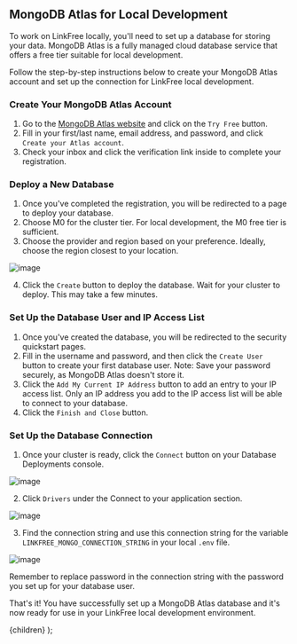 
## MongoDB Atlas for Local Development

To work on LinkFree locally, you'll need to set up a database for storing your data. MongoDB Atlas is a fully managed cloud database service that offers a free tier suitable for local development.

Follow the step-by-step instructions below to create your MongoDB Atlas account and set up the connection for LinkFree local development.

### Create Your MongoDB Atlas Account

1. Go to the [MongoDB Atlas website](https://www.mongodb.com/cloud/atlas) and click on the `Try Free` button.
2. Fill in your first/last name, email address, and password, and click `Create your Atlas account`.
3. Check your inbox and click the verification link inside to complete your registration.

### Deploy a New Database

1. Once you've completed the registration, you will be redirected to a page to deploy your database.
2. Choose M0 for the cluster tier. For local development, the M0 free tier is sufficient.
3. Choose the provider and region based on your preference. Ideally, choose the region closest to your location.

![image](https://user-images.githubusercontent.com/7236196/236708986-eb643efc-78cb-46b2-9aa9-28a83b8133ef.png)

4. Click the `Create` button to deploy the database. Wait for your cluster to deploy. This may take a few minutes.

### Set Up the Database User and IP Access List

1. Once you've created the database, you will be redirected to the security quickstart pages.
2. Fill in the username and password, and then click the `Create User` button to create your first database user.
   Note: Save your password securely, as MongoDB Atlas doesn't store it.
3. Click the `Add My Current IP Address` button to add an entry to your IP access list. Only an IP address you add to the IP access list will be able to connect to your database.
4. Click the `Finish and Close` button.

### Set Up the Database Connection

1. Once your cluster is ready, click the `Connect` button on your Database Deployments console.

![image](https://user-images.githubusercontent.com/7236196/236709649-4fe1dd9e-fbd1-4df3-b0ff-a845069496b3.png)

2. Click `Drivers` under the Connect to your application section.

![image](https://user-images.githubusercontent.com/7236196/236709974-5e8a1c36-2edb-4a56-bc0d-7ab3c9bd4019.png)

3. Find the connection string and use this connection string for the variable `LINKFREE_MONGO_CONNECTION_STRING` in your local `.env` file.

![image](https://user-images.githubusercontent.com/7236196/236710064-058d05ce-e451-43c7-93ba-c9689f894b7e.png)

Remember to replace password in the connection string with the password you set up for your database user.

That's it! You have successfully set up a MongoDB Atlas database and it's now ready for use in your LinkFree local development environment.

  <DocsLayout title="MongoDB Atlas for Local Development">
    {children}
  </DocsLayout>
);
